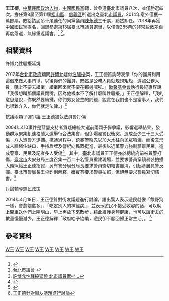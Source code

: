 {{Infobox_Politician_Basic
| name        = 王正德
| birth_date  = {{birth date and age|1956|2|7}}
| birth_place = {{ROC}}[[臺灣省|臺灣省]]
| sex         = 男性
| nationality = {{ROC}}
| party       = {{KMT}}
| educate     =
*信義國小
*松山國中
*建國中學
*高雄醫學院畢業
| past = 
*[[山東|山東]]同鄉會理事兼副秘書長
*[[救國團|救國團]][[信義區_(臺北市)|信義區]]團委會委員
*台北市公共安全協會理事長
*[[建國中學|建國中學]]校友會理事長
*南天[[扶輪社|扶輪社]]理事
*[[衛理女中|衛理女中]]家長會副會長
*台北市第八屆至第十一屆市議員。
}}
'''王正德'''{{BD|1956年|2月7日|}}，[[中華民國|中華民國]][[政治人物|政治人物]]，[[中國國民黨|中國國民黨]]籍，曾參選臺北市議員八次，並僅勝選四次。擔任第8屆至第11屆[[松山區_(臺灣)|松山區]]、[[信義區_(臺北市)|信義區]]所選出之臺北[[市議員|市議員]]，2014年意外僅獲一萬餘票，敗給該屆吊車尾連任的同黨議員[[陳永德|陳永德]]三千票，黯然卸任。2018年再獲中國國民黨提名，回鍋參選第13屆臺北市議員選舉，以僅僅285票的非常些微差距再度落選，無緣重返議會。<ref> {{Cite book | author = 劉建邦 | title = 藍營台北市議員提名33人 擬徵召林亭君 | publisher = 中央通訊社 | date = 2018-05-25 | accessdate = 2018-10-24 | url = https://www.nownews.com/news/20180525/2760782/  }} </ref>
<ref>[http://tcc8711.tcc.gov.tw/onweb.jsp?webno=3333333332 台北市議會 ] {{webarchive|url=https://web.archive.org/web/20120427034938/http://tcc8711.tcc.gov.tw/onweb.jsp?webno=3333333332 |date=2012-04-27 }}</ref>。

==相關資料==
;許博允性騷擾延燒
2012年[[台北市政府|台北市政府]]顧問[[許博允|許博允]]疑似[[性騷擾|性騷擾]]案，王正德質詢時表示「你的團員利用這個來做人事鬥爭，以後你們的團員，既然是公務人員就規規矩矩，遵照公務人員，晚上不要去續攤，續攤回來就不要在那邊喊唉。」[[勵馨基金會|勵馨基金會]]執行長紀惠容說「我很想叫那個議員閉嘴，因為他根本不了解什麼叫性騷擾。」王正德解釋，「我的意思是說，你既然要續攤，你們男女發生的問題，說實在我們也不是當事人，我們也很難介入，你們就走法律。」<ref>[https://tw.news.yahoo.com/許博允性騷擾案-北市議員王正德-續攤回來就不要唉-044422926.html 許博允性騷擾延燒 北市議員牽扯…]</ref>

;抗議兩顆子彈爭議 王正德被執法員警打傷

2004年410事件是藍營支持者質疑總統大選前兩顆子彈爭議，影響選舉結果，發動群眾聚集凱達格蘭大道舉行合法集會，但卻爆發警民衝突，造成至少三十三人受傷，八人遭警方逮捕。抗議過程中，鎮暴警察先以加大水柱向民眾噴灑，而後又形成人牆堵住缺口，手持盾牌及警棍向民眾挺進，最後以近萬警力強制驅離民眾，造成警察、民眾及記者多人受傷<ref>{{cite web|author=趙曉慧 |url= http://www.epochtimes.com/b5/4/4/10/n506804.htm |title=泛藍410集會爆發警民衝突|publisher=大紀元|date=2004-04-10}}</ref>。其中，臺北市議員王正德亦於總統府前被員警打傷，[[臺北市|臺北市]]大安分局三度召集一百二十名警員重建現場，並要求警員穿鎮暴裝拍攝大頭照給王正德指認，另有警分局分局長要求警員簽切結書自清，引起基層員警反彈。臺北市警局長王卓鈞則解釋，確實有要求警員拍照，但絕無要求警員寫切結書。<ref>{{cite web|author=張芳榮、傅鴻源|url= https://reurl.cc/3LAx9 |title=百警拍照供議員指認|publisher=蘋果日報|date=2004-04-29}}</ref>

;討論輔導遊民政策
2014年4月18日，王正德針對街友議題進行討論，語出驚人表示遊民就像「餵野狗一樣，會愈餵愈多」、「吃定別人的神經病」，並表示遊民不接受收容的話，可以晚上開車送他們上[[陽明山|陽明山]]，早上再放下來散步，藉此維護身體健康，也可以讓街友的數量慢慢減少。王正德解釋「政府給予協助，遊民卻不願回歸正常生活」。
<ref>[http://www.ettoday.net/news/20140419/348090.htm 王正德針對街友議題進行討論 ]</ref>

==參考資料==
{{reflist}}

{{第8屆臺北市議員}}
{{第9屆臺北市議員}}
{{第10屆臺北市議員}}
{{第11屆臺北市議員}}

[[Category:臺北市立建國高級中學校友|W王]]
[[Category:中國國民黨黨員|W王]]
[[Category:山東裔台灣人|W王]]
[[Category:高雄醫學大學校友|W王]]
[[Category:第8屆臺北市議員|W王]]
[[Category:第9屆臺北市議員|W王]]
[[Category:第10屆臺北市議員|W王]]
[[Category:第11屆臺北市議員|W王]]